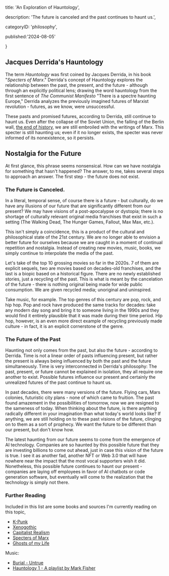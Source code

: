 
title: 'An Exploration of Hauntology',

description: 'The future is canceled and the past continues to haunt us.',

categoryID: 'philosophy',

published:'2024-08-05'

}

  

## Jacques Derrida's Hauntology
The term *Hauntology* was first coined by Jacques Derrida, in his book "*Specters of Marx*." Derrida's concept of Hauntology explores the relationship between the past, the present, and the future - although through an explicitly political lens; drawing the word hauntology from the first sentence of *The Communist Manifesto* "There is a spectre haunting Europe," Derrida analyzes the previously imagined futures of Marxist revolution - futures, as we know, were unsuccessful. 

These pasts and promised futures, according to Derrida, still continue to haunt us. Even after the collapse of the Soviet Union, the falling of the Berlin wall, [the end of history](https://www.goodreads.com/book/show/57981.The_End_of_History_and_the_Last_Man), we are still embroiled with the writings of Marx. This specter is still haunting us; even if it no longer exists, the specter was never informed of its nonexistence, so it persists.  
## Nostalgia for the Future
At first glance, this phrase seems nonsensical. How can we have nostalgia for something that hasn't happened? The answer, to me, takes several steps to approach an answer. The first step - the future does not exist.
### The Future is Canceled. 
In a literal, temporal sense, of course there is a future - but culturally, do we have any illusions of our future that are significantly different from our present? We may have visions of a post-apocalypse or dystopia; there is no shortage of culturally relevant original media franchises that exist in such a setting (The Walking Dead, The Hunger Games, Fallout, Max Max, etc.).

This isn't simply a coincidence, this is a product of the cultural and philosophical state of the 21st century. We are no longer able to envision a better future for ourselves because we are caught in a moment of continual repetition and nostalgia. Instead of creating new movies, music, books, we simply continue to interpolate the media of the past. 

Let's take of the top 10 grossing movies so far in the 2020s. 7 of them are explicit sequels, two are movies based on decades-old franchises, and the last is a biopic based on a historical figure. There are no newly established stories, just a recycling of the past. This is what is meant by the cancelation of the future - there is nothing original being made for wide public consumption. We are given recycled media; unoriginal and uninspired. 

Take music, for example. The top genres of this century are pop, rock, and hip hop. Pop and rock have produced the same tracks for decades: take any modern day song and bring it to someone living in the 1990s and they would find it entirely plausible that it was made during their time period. Hip hop, however, is an even more direct example of recycling previously made culture - in fact, it is an explicit cornerstone of the genre. 
### The Future of the Past

Haunting not only comes from the past, but also the future - according to Derrida. Time is not a linear order of pasts influencing present, but rather the present is always being influenced by both the past and the future simultaneously. Time is very interconnected in Derrida's philosophy: The past, present, or future cannot be explained in isolation, they all require one another to exist. Possible futures influence our present and certainly the unrealized futures of the past continue to haunt us. 

In past decades, there were many versions of the future. Flying cars, Mars colonies, futuristic city plans - none of which came to fruition. The past found amazement in the possibilities of tomorrow, now we are resigned to the sameness of today. When thinking about the future, is there anything radically different in your imagination than what today's world looks like? If anything, we are still holding on to these past visions of the future, clinging on to them as a sort of prophecy. We want the future to be different than our present, but don't know how.

The latest haunting from our future seems to come from the emergence of AI technology. Companies are so haunted by this possible future that they are investing billions to come out ahead, just in case this vision of the future is true.  I see it as another fad, another NFT or Web 3.0 that will have nowhere near the impact that the most vocal supporters wish it did. Nonetheless, this possible future continues to haunt our present - companies are laying off employees in favor of AI chatbots or code generation software, but eventually will come to the realization that the technology is simply not there. 




### Further Reading
Included in this list are some books and sources I'm currently reading on this topic,
- [K-Punk](https://k-punk.org/)
- [Xenogothic](https://xenogothic.com/?amp)
- [Capitalist Realism](https://libcom.org/article/capitalist-realism-mark-fisher)
- [Specters of Marx](https://libcom.org/library/specters-marx-jacques-derrida)
- [Ghosts of my Life](https://libcom.org/article/ghosts-my-life-writings-depression-hauntology-and-lost-futures)

Music:
- [Burial - Untrue](https://open.spotify.com/album/1iRPiEYHIX2zpF8lkW54SK?si=L0Kt_3v3SSejNhcRY1FX7Q)
- [Hauntology 1 - A playlist by Mark Fisher](https://open.spotify.com/playlist/2nmJJUMu86zKnQ2xkTTyh2?si=52e8146ae5514d7d)

